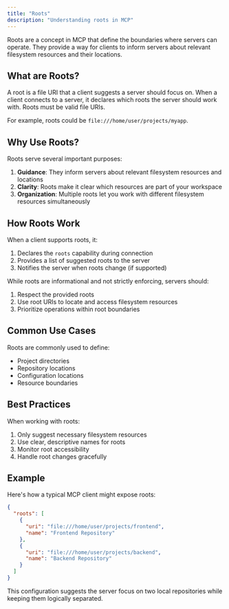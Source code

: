 ```yaml
---
title: "Roots"
description: "Understanding roots in MCP"
---
```


Roots are a concept in MCP that define the boundaries where servers can operate. They provide a way for clients to inform servers about relevant filesystem resources and their locations.

## What are Roots?

A root is a file URI that a client suggests a server should focus on. When a client connects to a server, it declares which roots the server should work with. Roots must be valid file URIs.

For example, roots could be `file:///home/user/projects/myapp`.

## Why Use Roots?

Roots serve several important purposes:

1. **Guidance**: They inform servers about relevant filesystem resources and locations
2. **Clarity**: Roots make it clear which resources are part of your workspace
3. **Organization**: Multiple roots let you work with different filesystem resources simultaneously

## How Roots Work

When a client supports roots, it:

1. Declares the `roots` capability during connection
2. Provides a list of suggested roots to the server
3. Notifies the server when roots change (if supported)

While roots are informational and not strictly enforcing, servers should:

1. Respect the provided roots
2. Use root URIs to locate and access filesystem resources
3. Prioritize operations within root boundaries

## Common Use Cases

Roots are commonly used to define:

- Project directories
- Repository locations
- Configuration locations
- Resource boundaries

## Best Practices

When working with roots:

1. Only suggest necessary filesystem resources
2. Use clear, descriptive names for roots
3. Monitor root accessibility
4. Handle root changes gracefully

## Example

Here's how a typical MCP client might expose roots:

```json
{
  "roots": [
    {
      "uri": "file:///home/user/projects/frontend",
      "name": "Frontend Repository"
    },
    {
      "uri": "file:///home/user/projects/backend",
      "name": "Backend Repository"
    }
  ]
}
```

This configuration suggests the server focus on two local repositories while keeping them logically separated.